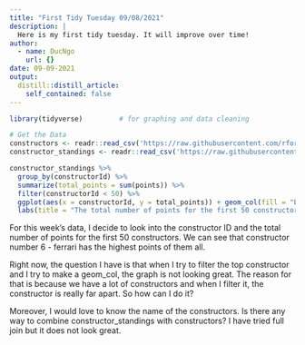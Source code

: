```yaml
---
title: "First Tidy Tuesday 09/08/2021"
description: |
  Here is my first tidy tuesday. It will improve over time!
author:
  - name: DucNgo
    url: {}
date: 09-09-2021
output:
  distill::distill_article:
    self_contained: false
---
```


```r
library(tidyverse)         # for graphing and data cleaning
```


```r
# Get the Data
constructors <- readr::read_csv('https://raw.githubusercontent.com/rfordatascience/tidytuesday/master/data/2021/2021-09-07/constructors.csv')
constructor_standings <- readr::read_csv('https://raw.githubusercontent.com/rfordatascience/tidytuesday/master/data/2021/2021-09-07/constructor_standings.csv')

```

```r
constructor_standings %>%
  group_by(constructorId) %>%
  summarize(total_points = sum(points)) %>%
  filter(constructorId < 50) %>%
  ggplot(aes(x = constructorId, y = total_points)) + geom_col(fill = "blue") + 
  labs(title = "The total number of points for the first 50 constructors")
```

For this week's data, I decide to look into the constructor ID and the total number of points for the first 50 constructors. We can see that constructor number 6 - ferrari has the highest points of them all. 

Right now, the question I have is that when I try to filter the top constructor and I try to make a geom_col, the graph is not looking great. The reason for that is because we have a lot of constructors and when I filter it, the constructor is really far apart. So how can I do it? 

Moreover, I would love to know the name of the constructors. Is there any way to combine constructor_standings with constructors? I have tried full join but it does not look great. 


